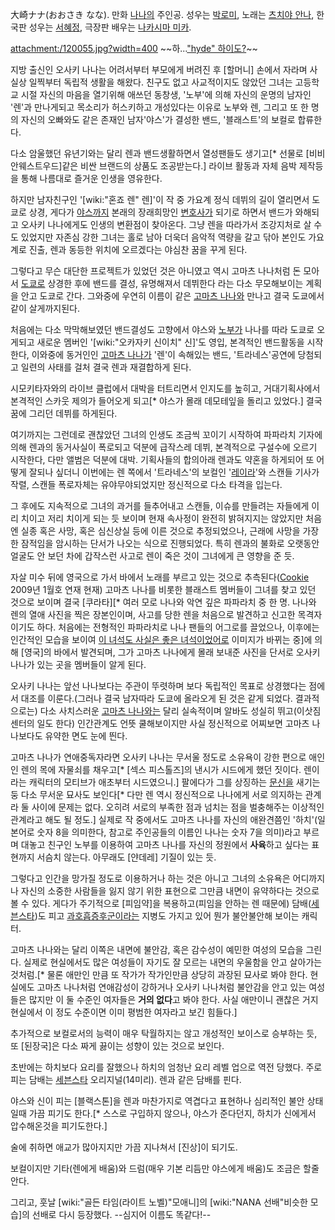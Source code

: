 大崎ナナ(おおさき なな).
만화 [[나나(만화)|나나]]의 주인공. 성우는 [[박로미]], 노래는 [[츠치야 안나]], 한국판 성우는 [[서혜정]], 극장판 배우는 [[나카시마 미카]].


attachment:/120055.jpg?width=400
~~하...[["hyde" 하이도?]]~~

지방 출신인 오사키 나나는 어려서부터 부모에게 버려진 후 [할머니] 손에서 자라며 사실상 일찍부터 독립적 생활을 해왔다. 친구도 없고 사교적이지도 않았던 그녀는 고등학교 시절 자신의 마음을 열기위해 애쓰던 동창생, '노부'에 의해 자신의 운명의 남자인 '렌'과 만나게되고 목소리가 허스키하고 개성있다는 이유로 노부와 렌, 그리고 또 한 명의 자신의 오빠와도 같은 존재인 남자'야스'가 결성한 밴드, '블래스트'의 보컬로 합류한다.

다소 암울했던 유년기와는 달리 렌과 밴드생활하면서 열성팬들도 생기고[* 선물로 [비비안웨스트우드]같은 비싼 브랜드의 상품도 조공받는다.] 라이브 활동과 자체 음박 제작등을 통해 나름대로 즐거운 인생을 영유한다. 

하지만 남자친구인 '[wiki:"혼죠 렌" 렌]'이 작 중 가요계 정식 데뷔의 길이 열리면서 도쿄로 상경, 게다가 [[야스]]까지 본래의 장래희망인 [[변호사]]가 되기로 하면서 밴드가 와해되고 오사키 나나에게도 인생의 변환점이 찾아온다. 그냥 렌을 따라가서 조강지처로 살 수도 있었지만 자존심 강한 그녀는 홀로 남아 더욱더 음악적 역량을 갈고 닦아 본인도 가요계로 진출, 렌과 동등한 위치에 오르겠다는 야심찬 꿈을 꾸게 된다.

그렇다고 무슨 대단한 프로젝트가 있었던 것은 아니였고 역시 고마츠 나나처럼 돈 모아서 [[도쿄]]로 상경한 후에 밴드를 결성, 유명해져서 데뷔한다 라는 다소 무모해보이는 계획을 안고 도쿄로 간다. 그와중에 우연히 이름이 같은 [[고마츠 나나]]와 만나고 결국 도쿄에서 같이 살게까지된다.

처음에는 다소 막막해보였던 밴드결성도 고향에서 야스와 [[노부]]가 나나를 따라 도쿄로 오게되고 새로운 멤버인 '[wiki:"오카자키 신이치" 신]'도 영입, 본격적인 밴드활동을 시작한다, 이와중에 동거인인 [[고마츠 나나]]가 '렌'이 속해있는 밴드, '트라네스'공연에 당첨되고 일련의 사태를 걸처 결국 렌과 재결합하게 된다.

시모키타자와의 라이브 클럽에서 대박을 터트리면서 인지도를 높히고, 거대기획사에서 본격적인 스카웃 제의가 들어오게 되고[* 야스가 몰래 데모테잎을 돌리고 있었다.] 결국 꿈에 그리던 데뷔를 하게된다.

여기까지는 그런데로 괜찮았던 그녀의 인생도 조금씩 꼬이기 시작하여 파파라치 기자에 의해 렌과의 동거사실이 폭로되고 덕분에 급작스레 데뷔, 본격적으로 구설수에 오르기 시작한다, 다만 앨범은 덕분에 대박. 기획사들의 합의아래 렌과도 약혼을 하게되어 또 어떻게 잘되나 싶더니 이번에는 렌 쪽에서 '트라네스'의 보컬인 '[[레이라]]'와 스캔들 기사가 작렬, 스캔들 폭로자체는 유야무야되었지만 정신적으로 다소 타격을 입는다. 

그 후에도 지속적으로 그녀의 과거를 들추어내고 스캔들, 이슈를 만들려는 자들에게 이리 치이고 저리 치이게 되는 듯 보이며 현재 속사정이 완전히 밝혀지지는 않았지만 처음엔 실종 혹은 사망, 혹은 심신상실 등에 이른 것으로 추정되었으나, 근래에 사망을 가장한 잠적임을 암시하는 단서가 나오는 식으로 진행되었다. 특히 렌과의 불화로 오랫동안 얼굴도 안 보던 차에 갑작스런 사고로 렌이 죽은 것이 그녀에게 큰 영향을 준 듯.

자살 미수 뒤에 영국으로 가서 바에서 노래를 부르고 있는 것으로 추측된다([[Cookie]] 2009년 1월호 연재 현재) 고마츠 나나를 비롯한 블래스트 멤버들이 그녀를 찾고 있던 것으로 보이며 결국 [쿠라타][* 여러 모로 나나와 악연 깊은 파파라치 중 한 명. 나나와 렌의 열애 사진을 찍은 장본인이며, 사고를 당한 렌을 처음으로 발견하고 신고한 목격자이기도 하다. 처음에는 전형적인 파파라치로 나나 팬들의 어그로를 끌었으나, 이후에는 인간적인 모습을 보이여 [[이 녀석도 사실은 좋은 녀석이었어]]로 이미지가 바뀌는 중]에 의해 [영국]의 바에서 발견되며, 그가 고마츠 나나에게 몰래 보내준 사진을 단서로 오사키 나나가 있는 곳을 멤버들이 알게 된다.

오사키 나나는 앞선 나나보다는 주관이 뚜렷하며 보다 독립적인 목표로 상경했다는 점에서 대조를 이룬다.(그러나 결국 남자따라 도쿄에 올라오게 된 것은 같게 되었다. 결과적으로는) 다소 사치스러운 [[고마츠 나나]]와는 달리 실속적이며 알바도 성실히 뛰고(이삿짐 센터의 일도 한다) 인간관계도 언뜻 쿨해보이지만 사실 정신적으로 어찌보면 고마츠 나나보다도 유약한 면도 눈에 띈다.

고마츠 나나가 연애중독자라면 오사키 나나는 무서울 정도로 소유욕이 강한 편으로 애인인 렌의 목에 자물쇠를 채우고[* [섹스 피스톨즈]의 낸시가 시드에게 했던 짓이다. 렌이라는 캐릭터의 모티브가 애초부터 시드였으니.] 팔에다가 그를 상징하는 [[문신]]을 새기는 둥 다소 무서운 묘사도 보인다[* 다만 렌 역시 정신적으로 나나에게 서로 의지하는 관계라 둘 사이에 문제는 없다. 오히려 서로의 부족한 점과 넘치는 점을 벌충해주는 이상적인 관계라고 해도 될 정도.] 실제로 작 중에서도 고마츠 나나를 자신의 애완견쯤인 '하치'(일본어로 숫자 8을 의미한다, 참고로 주인공들의 이름인 나나는 숫자 7을 의미)라고 부르며 대놓고 친구인 노부를 이용하여 고마츠 나나를 자신의 정원에서 '''사육'''하고 싶다는 표현까지 서슴치 않는다. 아무래도 [얀데레] 기질이 있는 듯.

그렇다고 인간을 망가질 정도로 이용하거나 하는 것은 아니고 그녀의 소유욕은 어디까지나 자신의 소중한 사람들을 잃지 않기 위한 표현으로 그만큼 내면이 유약하다는 것으로 볼 수 있다. 게다가 주기적으로 [피임약]을 복용하고(피임을 안하는 렌 때문에) 담배([[세븐스타]])도 피고 [[과호흡증후군]]이라는 지병도 가지고 있어 뭔가 불안불안해 보이는 캐릭터.

고마츠 나나와는 달리 이쪽은 내면에 불안감, 혹은 감수성이 예민한 여성의 모습을 그린다. 실제로 현실에서도 많은 여성들이 자기도 잘 모르는 내면의 우울함을 안고 살아가는 것처럼.[* 물론 애만인 만큼 또 작가가 작가인만큼 상당히 과장된 묘사로 봐야 한다. 현실에도 고마츠 나나처럼 연애감성이 강하거나 오사키 나나처럼 불안감을 안고 있는 여성들은 많지만 이 둘 수준인 여자들은 '''거의 없다'''고 봐야 한다. 사실 애만이니 괜찮은 거지 현실에서 이 정도 수준이면 이미 평범한 여자라고 보긴 힘들다.]

추가적으로 보컬로서의 능력이 매우 탁월하지는 않고 개성적인 보이스로 승부하는 듯, 또 [된장국]은 다소 짜게 끓이는 성향이 있는 것으로 보인다.

초반에는 하치보다 요리를 잘했으나 하치의 엄청난 요리 레벨 업으로 역전 당했다.
주로 피는 담배는 [[세븐스타]] 오리지널(14미리). 렌과 같은 담배를 핀다.

야스와 신이 피는 [블랙스톤]을 렌과 마찬가지로 역겹다고 표현하나 심리적인 불안 상태일때 가끔 피기도 한다.[* 스스로 구입하지 않으나, 야스가 준다던지, 하치가 신에게서 압수해온것을 피기도한다.]

술에 취하면 애교가 많아지지만 가끔 지나쳐서 [진상]이 되기도.

보컬이지만 기타(렌에게 배움)와 드럼(매우 기본 리듬만 야스에게 배움)도 조금은 할줄 안다.

그리고, 훗날 [wiki:"골든 타임(라이트 노벨)"모애니]의 [wiki:"NANA 선배"비슷한 모습]의 선배로 다시 등장했다.
--심지어 이름도 똑같다!--
